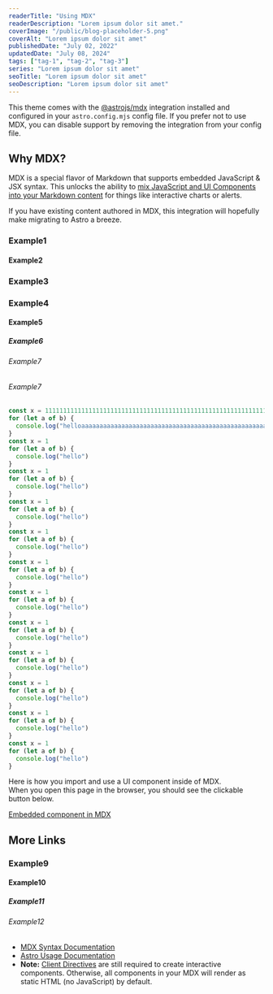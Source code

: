 ```yaml
---
readerTitle: "Using MDX"
readerDescription: "Lorem ipsum dolor sit amet."
coverImage: "/public/blog-placeholder-5.png"
coverAlt: "Lorem ipsum dolor sit amet"
publishedDate: "July 02, 2022"
updatedDate: "July 08, 2024"
tags: ["tag-1", "tag-2", "tag-3"]
series: "Lorem ipsum dolor sit amet"
seoTitle: "Lorem ipsum dolor sit amet"
seoDescription: "Lorem ipsum dolor sit amet"
---
```


This theme comes with the [@astrojs/mdx](https://docs.astro.build/en/guides/integrations-guide/mdx/) integration installed and configured in your `astro.config.mjs` config file. If you prefer not to use MDX, you can disable support by removing the integration from your config file.

## Why MDX?

MDX is a special flavor of Markdown that supports embedded JavaScript & JSX syntax. This unlocks the ability to [mix JavaScript and UI Components into your Markdown content](https://docs.astro.build/en/guides/markdown-content/#mdx-features) for things like interactive charts or alerts.

If you have existing content authored in MDX, this integration will hopefully make migrating to Astro a breeze.


### Example1 <AnchorLink slug="example"/>

#### Example2 <AnchorLink slug="example"/>

### Example3 <AnchorLink slug="example"/>

### Example4 <AnchorLink slug="example"/>

#### Example5 <AnchorLink slug="example"/>

##### Example6 <AnchorLink slug="example"/>

###### Example7 <AnchorLink slug="example"/>

###### Example7 <AnchorLink slug="example"/>

```js showLineNumbers
const x = 1111111111111111111111111111111111111111111111111111111111111111111
for (let a of b) {
  console.log("helloaaaaaaaaaaaaaaaaaaaaaaaaaaaaaaaaaaaaaaaaaaaaaaaaaaaaaaaaa")
}
const x = 1
for (let a of b) {
  console.log("hello")
}
const x = 1
for (let a of b) {
  console.log("hello")
}
const x = 1
for (let a of b) {
  console.log("hello")
}
const x = 1
for (let a of b) {
  console.log("hello")
}
const x = 1
for (let a of b) {
  console.log("hello")
}
const x = 1
for (let a of b) {
  console.log("hello")
}
const x = 1
for (let a of b) {
  console.log("hello")
}
const x = 1
for (let a of b) {
  console.log("hello")
}
const x = 1
for (let a of b) {
  console.log("hello")
}
const x = 1
for (let a of b) {
  console.log("hello")
}
const x = 1
for (let a of b) {
  console.log("hello")
}
```

Here is how you import and use a UI component inside of MDX.  
When you open this page in the browser, you should see the clickable button below.

<a href="#" onclick="alert('clicked!')">
  Embedded component in MDX
</a>

## More Links

### Example9 <AnchorLink slug="example"/>

#### Example10 <AnchorLink slug="example"/>

##### Example11 <AnchorLink slug="example"/>

###### Example12 <AnchorLink slug="example"/>

- [MDX Syntax Documentation](https://mdxjs.com/docs/what-is-mdx)
- [Astro Usage Documentation](https://docs.astro.build/en/guides/markdown-content/#markdown-and-mdx-pages)
- **Note:** [Client Directives](https://docs.astro.build/en/reference/directives-reference/#client-directives) are still required to create interactive components. Otherwise, all components in your MDX will render as static HTML (no JavaScript) by default.
